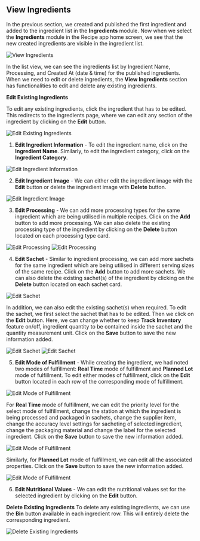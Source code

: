 ## View Ingredients

In the previous section, we created and published the first ingredient and added to the ingredient list in the **Ingredients** module. Now when we select the **Ingredients** module in the Recipe app home screen, we see that the new created ingredients are visible in the ingredient list.

![View Ingredients](\images\ingredients\view-ingredients\viewIngredients.png "View Ingredients")

In the list view, we can see the ingredients list by Ingredient Name, Processing, and Created At (date & time) for the published ingredients. When we need to edit or delete ingredients, the **View Ingredients** section has functionalities to edit and delete any existing ingredients.

**Edit Existing Ingredients**

To edit any existing ingredients, click the ingredient that has to be edited. This redirects to the ingredients page, where we can edit any section of the ingredient by clicking on the **Edit** button.

![Edit Existing Ingredients](\images\ingredients\view-ingredients\edit-ingredients.png "Edit Ingredients")

1. **Edit Ingredient Information** - To edit the ingredient name, click on the **Ingredient Name**. Similarly, to edit the ingredient category, click on the **Ingredient Category**.

![Edit Ingredient Information](\images\ingredients\view-ingredients\edit-ingredients-1.png "Edit Ingredient Information")

2. **Edit Ingredient Image** - We can either edit the ingredient image with the **Edit** button or delete the ingredient image with **Delete** button.

![Edit Ingredient Image](\images\ingredients\view-ingredients\edit-ingredients-2.png "Edit Ingredient Image")

3. **Edit Processing** - We can add more processing types for the same ingredient which are being utilised in multiple recipes. Click on the **Add** button to add more processing. We can also delete the existing processing type of the ingredient by clicking on the **Delete** button located on each processing type card.

![Edit Processing](\images\ingredients\view-ingredients\edit-ingredients-3.0.png "Edit Processing")
![Edit Processing](\images\ingredients\view-ingredients\edit-ingredients-3.1.png "Edit Processing")

4. **Edit Sachet** - Similar to ingredient processing, we can add more sachets for the same ingredient which are being utilised in different serving sizes of the same recipe. Click on the **Add** button to add more sachets. We can also delete the existing sachet(s) of the ingredient by clicking on the **Delete** button located on each sachet card.

![Edit Sachet](\images\ingredients\view-ingredients\edit-ingredients-4.0.png "Edit Sachet")

In addition, we can also edit the existing sachet(s) when required. To edit the sachet, we first select the sachet that has to be edited. Then we click on the **Edit** button. Here, we can change whether to keep **Track Inventory** feature on/off, ingredient quantity to be contained inside the sachet and the quantity measurement unit. Click on the **Save** button to save the new information added.

![Edit Sachet](\images\ingredients\view-ingredients\edit-ingredients-4.1.png "Edit Sachet")
![Edit Sachet](\images\ingredients\view-ingredients\edit-ingredients-4.2.png "Edit Sachet")

5. **Edit Mode of Fulfillment** - While creating the ingredient, we had noted two modes of fulfillment: **Real Time** mode of fulfillment and **Planned Lot** mode of fulfillment. To edit either modes of fulfillment, click on the **Edit** button located in each row of the corresponding mode of fulfillment.

![Edit Mode of Fulfillment](\images\ingredients\view-ingredients\edit-ingredients-5.0.png "Mode of Fulfillment")

For **Real Time** mode of fulfillment, we can edit the priority level for the select mode of fulfillment, change the station at which the ingredient is being processed and packaged in sachets, change the supplier item, change the accuracy level settings for sacheting of selected ingredient, change the packaging material and change the label for the selected ingredient. Click on the **Save** button to save the new information added.

![Edit Mode of Fulfillment](\images\ingredients\view-ingredients\edit-ingredients-5.1.png "Mode of Fulfillment")

Similarly, for **Planned Lot** mode of fulfillment, we can edit all the associated properties. Click on the **Save** button to save the new information added.

![Edit Mode of Fulfillment](\images\ingredients\view-ingredients\edit-ingredients-5.2.png "Mode of Fulfillment")

6. **Edit Nutritional Values** - We can edit the nutritional values set for the selected ingredient by clicking on the **Edit** button.

**Delete Existing Ingredients**
To delete any existing ingredients, we can use the **Bin** button available in each ingredient row. This will entirely delete the corresponding ingredient.

![Delete Existing Ingredients](\images\ingredients\view-ingredients\delete-ingredients.png "Edit Ingredients")

